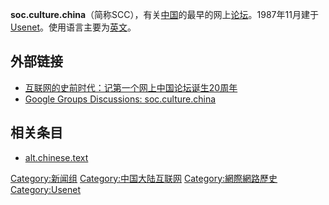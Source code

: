 {{lowercase}}
'''soc.culture.china'''（简称SCC），有关[[中国|中国]]的最早的网上[[网络论坛|论坛]]。1987年11月建于[[Usenet|Usenet]]。使用语言主要为[[英文|英文]]。

== 外部链接 ==
*[https://web.archive.org/web/20071105174306/http://guancha.gmw.cn/content/2007-09/13/content_670555.htm 互联网的史前时代：记第一个网上中国论坛诞生20周年]
*[http://groups.google.com/group/soc.culture.china/topics Google Groups Discussions: soc.culture.china]{{Wayback|url=http://groups.google.com/group/soc.culture.china/topics |date=20070517074249 }}

== 相关条目 ==
* [[alt.chinese.text|alt.chinese.text]]

{{网络小作品}}

[[Category:新闻组|Category:新闻组]]
[[Category:中国大陆互联网|Category:中国大陆互联网]]
[[Category:網際網路歷史|Category:網際網路歷史]]
[[Category:Usenet|Category:Usenet]]